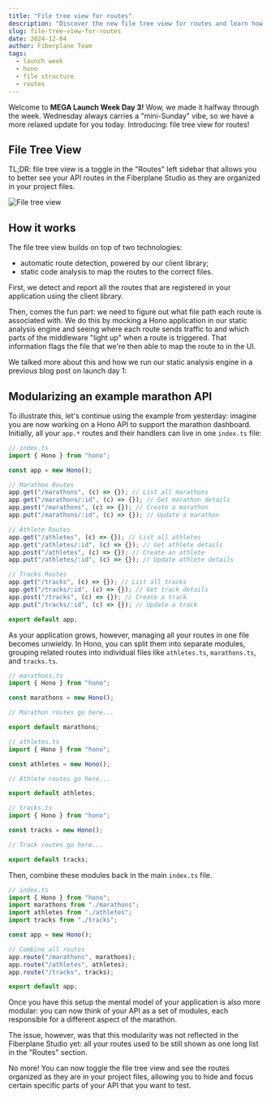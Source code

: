 ```yaml
---
title: "File tree view for routes"
description: "Discover the new file tree view for routes and learn how to organize your API routes more effectively."
slug: file-tree-view-for-routes
date: 2024-12-04
author: Fiberplane Team
tags:
  - launch week
  - hono
  - file structure
  - routes
---
```



Welcome to **MEGA Launch Week Day 3!** Wow, we made it halfway through the week. Wednesday always carries a "mini-Sunday" vibe, so we have a more relaxed update for you today. Introducing: file tree view for routes!

## File Tree View

TL;DR: file tree view is a toggle in the "Routes" left sidebar that allows you to better see your API routes in the Fiberplane Studio as they are organized in your project files.

![File tree view](@/assets/blog/2024-12-04-route-file-tree.png)

## How it works

The file tree view builds on top of two technologies:
- automatic route detection, powered by our client library;
- static code analysis to map the routes to the correct files.

First, we detect and report all the routes that are registered in your application using the client library.

Then, comes the fun part: we need to figure out what file path each route is associated with. We do this by mocking a Hono application in our static analysis engine and seeing where each route sends traffic to and which parts of the middleware "light up" when a route is triggered. That information flags the file that we're then able to map the route to in the UI.

We talked more about this and how we run our static analysis engine in a previous blog post on launch day 1:

<LinkCard
  title="Code Analysis"
  description="Fiberplane Studio static code analysis for auto Hono.js API routes"
  href="https://fiberplane.com/blog/code-analysis/"
/>


## Modularizing an example marathon API

To illustrate this, let's continue using the example from yesterday: imagine you are now working on a Hono API to support the marathon dashboard. Initially, all your `app.*` routes and their handlers can live in one `index.ts` file:

```typescript
// index.ts
import { Hono } from "hono";

const app = new Hono();

// Marathon Routes
app.get("/marathons", (c) => {}); // List all marathons
app.get("/marathons/:id", (c) => {}); // Get marathon details
app.post("/marathons", (c) => {}); // Create a marathon
app.put("/marathons/:id", (c) => {}); // Update a marathon

// Athlete Routes
app.get("/athletes", (c) => {}); // List all athletes
app.get("/athletes/:id", (c) => {}); // Get athlete details
app.post("/athletes", (c) => {}); // Create an athlete
app.put("/athletes/:id", (c) => {}); // Update athlete details

// Tracks Routes
app.get("/tracks", (c) => {}); // List all tracks
app.get("/tracks/:id", (c) => {}); // Get track details
app.post("/tracks", (c) => {}); // Create a track
app.put("/tracks/:id", (c) => {}); // Update a track

export default app;
```

As your application grows, however, managing all your routes in one file becomes unwieldy. In Hono, you can split them into separate modules, grouping related routes into individual files like `athletes.ts`, `marathons.ts`, and `tracks.ts`. 

```typescript
// marathons.ts
import { Hono } from "hono";

const marathons = new Hono();

// Marathon routes go here...

export default marathons;
```

```typescript
// athletes.ts
import { Hono } from "hono";

const athletes = new Hono();

// Athlete routes go here...

export default athletes;
```

```typescript
// tracks.ts
import { Hono } from "hono";

const tracks = new Hono();

// Track routes go here...

export default tracks;
```

Then, combine these modules back in the main `index.ts` file.

```typescript
// index.ts
import { Hono } from "hono";
import marathons from "./marathons";
import athletes from "./athletes";
import tracks from "./tracks";

const app = new Hono();

// Combine all routes
app.route("/marathons", marathons);
app.route("/athletes", athletes);
app.route("/tracks", tracks);

export default app;
```

Once you have this setup the mental model of your application is also more modular: you can now think of your API as a set of modules, each responsible for a different aspect of the marathon.

The issue, however, was that this modularity was not reflected in the Fiberplane Studio yet: all your routes used to be still shown as one long list in the "Routes" section.

No more! You can now toggle the file tree view and see the routes organized as they are in your project files, allowing you to hide and focus certain specific parts of your API that you want to test.